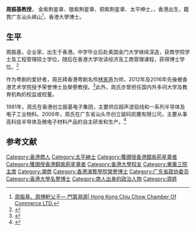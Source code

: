 {{blpsources|time=2014-04-08T03:17:13+00:00}}
{{coi|time=2014-04-08T03:17:13+00:00}}
{{infobox officeholder
|name=周振基教授 
|honorific-suffix={{GBSHK}}{{SBSHK}}{{BBSHK}}{{JP}}
|office=[[東華三院|東華三院]]主席
|term_start=2001年
|term_end=2002年
|predecessor=[[王忠桐|王忠桐]]
|successor=[[馬鴻銘|馬鴻銘]]
|office1=[[駿碼科技集團|駿碼科技集團]]執行董事、[[振基電子|振基電子]]執行董事
|chairman1=周博軒
|office2=[[香港演藝學院|香港演藝學院]]校董會主席
|term_start2=2016年
|predecessor2=[[梁永祥|梁永祥]]
|office3=[[香港潮州商會|香港潮州商會]]會長
|term_start3=2012年
|term_end3=2014年
|birth_date={{birth year and age|1954}}
|children=[[周博軒|周博軒]]
|alma_mater=[[美国金门大学|美国金门大学]]<br>[[香港大学|香港大学]]
}}

'''周振基教授'''， 金紫荆星章、银紫荆星章、铜紫荆星章、太平绅士，{{BD|1954年|||}}，香港出生，籍貫广东汕头峡山<ref>[http://www.chiuchow.org.hk/hkccc-article/周振基、周博軒父子-門第淵源/ 周振基、周博軒父子— 門第淵源| Hong Kong Chiu Chow Chamber Of Commerce LTD.]</ref>，香港大學博士。

==生平==
周振基，企业家，出生于香港。中学毕业后赴美国金门大学继续深造，获商学院学士及工程管理硕士学位，随后在香港大学攻读经济及工商管理课程，获得博士学位。<ref>{{cite web |url=http://stda.shantou.gov.cn/article/view.asp?cid=160&sid=0&vid=807 |title=周振基简介 |access-date=2014-01-06 |archive-url=https://web.archive.org/web/20140106062356/http://stda.shantou.gov.cn/article/view.asp?cid=160&sid=0&vid=807 |archive-date=2014-01-06 |dead-url=yes }}</ref>

作为粤剧的爱好者，周氏拜香港粤剧名伶[[林家声|林家声]]为师，2012年及2016年先後被香港艺术学院授予荣誉博士及榮譽教授。<ref>{{cite web |url=http://www.takungpao.com/hkol/content/2012-06/29/content_590812.htm |title=周振基获颁香港艺术学院荣誉博士学位 |access-date=2014-01-06 |archive-url=https://web.archive.org/web/20140106055445/http://www.takungpao.com/hkol/content/2012-06/29/content_590812.htm |archive-date=2014-01-06 |dead-url=yes }}</ref>此外，周氏亦曾担任国内外多间大学及教育机构的校监或校董。

1981年，周氏在香港创立振基电子集团，主要供应超声波铝线和一系列半导体及电子工业物料。2006年，周氏在广东省汕头市创立骏码凯撒有限公司，主要从事高科技半导体及微电子材料产品的自主研发和生产。<ref>{{cite web |url=http://www.dahuawang.com/strb/html/2011-02/01/content_180487.htm |title=香港潮州商会副会长周振基教授：“幸福汕头”让人感到家的温暖 |access-date=2014-01-06 |archive-date=2016-03-08 |archive-url=https://web.archive.org/web/20160308234746/http://www.dahuawang.com/strb/html/2011-02/01/content_180487.htm |dead-url=yes }}</ref>

==参考文献==
{{Reflist}}

{{DEFAULTSORT:Z}}
[[Category:香港商人|Category:香港商人]]
[[Category:太平紳士|Category:太平紳士]]
[[Category:獲頒授香港銀紫荊星章者|Category:獲頒授香港銀紫荊星章者]]
[[Category:獲頒授香港銅紫荊星章者|Category:獲頒授香港銅紫荊星章者]]
[[Category:香港大學校友|Category:香港大學校友]]
[[Category:東華三院主席|Category:東華三院主席]]
[[Category:潮商|Category:潮商]]
[[Category:香港演藝學院榮譽博士|Category:香港演藝學院榮譽博士]]
[[Category:广东省政协委员|Category:广东省政协委员]]
[[Category:香港大學名譽博士|Category:香港大學名譽博士]]
[[Category:商人出身的政治人物|Category:商人出身的政治人物]]
[[Category:周姓|Category:周姓]]